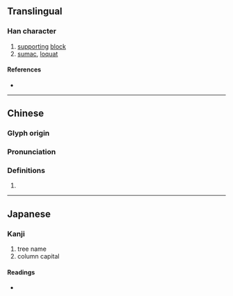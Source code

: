 {{also|栌}}
{{character info/new}}
==Translingual==

===Han character===
{{Han char|rn=75|rad=木|as=16|sn=20|four=41917|canj=DYPT|ids=⿰木盧}}

# [[support]]ing [[block]]
# [[sumac]], [[loquat]]

====References====
* {{Han ref|kx=0561.140|dkj=15844|hdz=21317.010|uh=6AE8|ud=27368|bh=F456|bd=62550}}

----

==Chinese==
{{zh-forms|s=栌}}

===Glyph origin===
{{Han etym}}

===Pronunciation===
{{zh-pron
|m=lú
|c=lou4
|mc=y
|oc=y
|ma=
|cat=n
}}

===Definitions===
{{zh-hanzi}}

# {{rfdef|zh}}

----

==Japanese==

===Kanji===
{{ja-kanji|grade=|rs=木16}}

# tree name
# column capital

====Readings====
* {{ja-readings
|goon=る
|kanon=ろ
|kun=はぜ, ますがた
}}